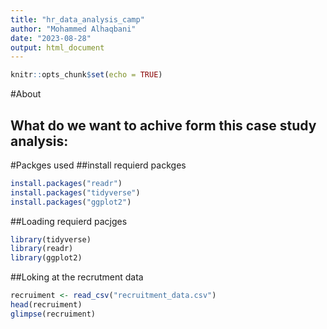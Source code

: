 ```yaml
---
title: "hr_data_analysis_camp"
author: "Mohammed Alhaqbani"
date: "2023-08-28"
output: html_document
---
```


```r
knitr::opts_chunk$set(echo = TRUE)
```

#About

## What do we want to achive form this case study analysis:



#Packges used
##install requierd packges
```r
install.packages("readr")
install.packages("tidyverse")
install.packages("ggplot2")
```
##Loading requierd pacjges

```r
library(tidyverse)
library(readr)
library(ggplot2)
```


##Loking at the recrutment data
```r
recruiment <- read_csv("recruitment_data.csv")
head(recruiment)
glimpse(recruiment)
```



